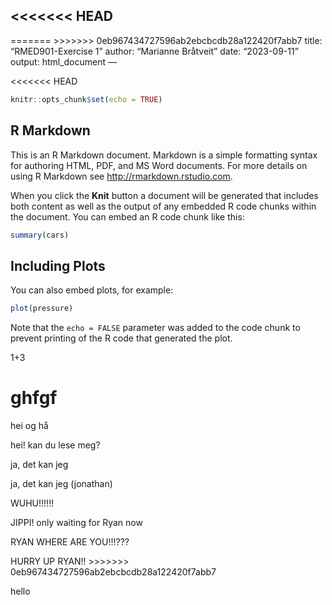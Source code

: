 <<<<<<< HEAD
---
=======
>>>>>>> 0eb967434727596ab2ebcbcdb28a122420f7abb7
title: "RMED901-Exercise 1"
author: "Marianne Bråtveit"
date: "2023-09-11"
output: html_document
---

<<<<<<< HEAD
```r
knitr::opts_chunk$set(echo = TRUE)
```

## R Markdown

This is an R Markdown document. Markdown is a simple formatting syntax for authoring HTML, PDF, and MS Word documents. For more details on using R Markdown see <http://rmarkdown.rstudio.com>.

When you click the **Knit** button a document will be generated that includes both content as well as the output of any embedded R code chunks within the document. You can embed an R code chunk like this:

```r
summary(cars)
```

## Including Plots

You can also embed plots, for example:

```r
plot(pressure)
```

Note that the `echo = FALSE` parameter was added to the code chunk to prevent printing of the R code that generated the plot.

1+3

ghfgf
=======
hei og hå

hei! kan du lese meg?

ja, det kan jeg 

ja, det kan jeg (jonathan)

WUHU!!!!!!

JIPPI! only waiting for Ryan now


RYAN WHERE ARE YOU!!!???

HURRY UP RYAN!!
>>>>>>> 0eb967434727596ab2ebcbcdb28a122420f7abb7

hello
